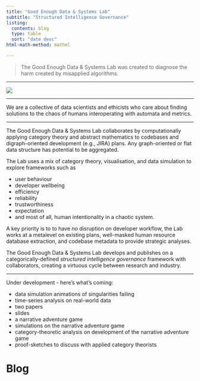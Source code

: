 ```yaml
---
title: "Good Enough Data & Systems Lab"
subtitle: "Structured Intelligence Governance"
listing: 
  contents: blog
  type: table
  sort: "date desc"
html-math-method: mathml

---
```


> The Good Enough Data & Systems Lab was created to diagnose the harm created by misapplied algorithms.

---

![](good-enough-logo.png)

---

We are a collective of data scientists and ethicists who care about finding solutions to the chaos of humans interoperating with automata and metrics. 

---

The Good Enough Data & Systems Lab collaborates by computationally applying category theory and abstract mathematics to codebases and digraph-oriented development (e.g., JIRA) plans. Any graph-oriented or flat data structure has potential to be aggregated.


The Lab uses a mix of category theory, visualisation, and data simulation to explore frameworks such as  

- user behaviour
- developer wellbeing
- efficiency
- reliability
- trustworthiness
- expectation
- and most of all, human intentionality in a chaotic system.

A key priority is to to have *no* disruption on developer workflow, the Lab works at a metalevel on existing plans, well-masked human resource database extraction, and codebase metadata to provide strategic analyses.

The Good Enough Data & Systems Lab develops and publishes on a categorically-defined *structured intelligence governance* framework with collaborators, creating a virtuous cycle between research and industry. 

---

Under development - here's what's coming:

- data simulation animations of singularities failing
- time-series analysis on real-world data
- two papers
- slides
- a narrative adventure game 
- simulations on the narrative adventure game
- category-theoretic analysis on development of the narrative adventure game
- proof-sketches to discuss with applied category theorists

# Blog

